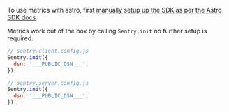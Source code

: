 To use metrics with astro, first [manually setup up the SDK as per the Astro SDK docs](/platforms/javascript/guides/astro/manual-setup/#manual-sdk-initialization).

Metrics work out of the box by calling `Sentry.init` no further setup is required.

```JavaScript
// sentry.client.config.js
Sentry.init({
  dsn: '___PUBLIC_DSN___',
});
```

```JavaScript
// sentry.server.config.js
Sentry.init({
  dsn: '___PUBLIC_DSN___',
});
```
